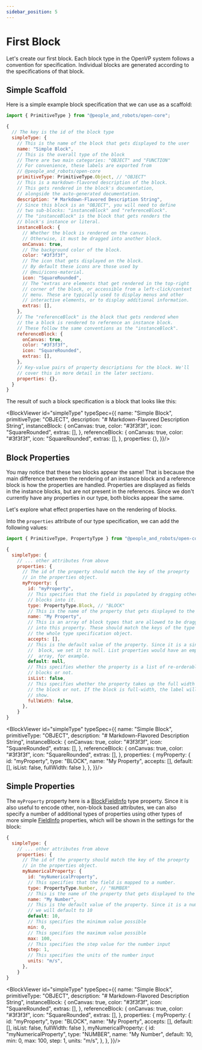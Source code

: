 ```yaml
---
sidebar_position: 5
---
```



# First Block

Let's create our first block. Each block type in the OpenVP system follows a convention for specification. Individual blocks are generated according to the specifications of that block.

## Simple Scaffold

Here is a simple example block specification that we can use as a scaffold:

```js
import { PrimitiveType } from "@people_and_robots/open-core";

{
  // The key is the id of the block type
  simpleType: {
    // This is the name of the block that gets displayed to the user
    name: "Simple Block",
    // This is the overall type of the block
    // There are two main categories: "OBJECT" and "FUNCTION"
    // For convenience, these labels are exported from
    // @people_and_robots/open-core
    primitiveType: PrimitiveType.Object, // "OBJECT"
    // This is a markdown-flavored description of the block.
    // This gets rendered in the block's documentation,
    // alongside the auto-generated documentation.
    description: "# Markdown-Flavored Description String",
    // Since this block is an "OBJECT", you will need to define
    // two sub-blocks: "instanceBlock" and "referenceBlock".
    // The "instanceBlock" is the block that gets renders the
    // block's instance or literal.
    instanceBlock: {
      // Whether the block is rendered on the canvas.
      // Otherwise, it must be dragged into another block.
      onCanvas: true,
      // The background color of the block.
      color: "#3f3f3f",
      // The icon that gets displayed on the block.
      // By default these icons are those used by
      // @mui/icons-material.
      icon: "SquareRounded",
      // The "extras are elements that get rendered in the top-right
      // corner of the block, or accessible from a left-click/context
      // menu. These are typically used to display menus and other
      // interactive elements, or to display additional information.
      extras: [],
    },
    // The "referenceBlock" is the block that gets rendered when
    // the a block is rendered to reference an instance block.
    // These follow the same conventions as the "instanceBlock".
    referenceBlock: {
      onCanvas: true,
      color: "#3f3f3f",
      icon: "SquareRounded",
      extras: [],
    },
    // Key-value pairs of property descriptions for the block. We'll
    // cover this in more detail in the later sections.
    properties: {},
  }
}
```

The result of such a block specification is a block that looks like this:

<BlockViewer id="simpleType" typeSpec={{
  name: "Simple Block",
  primitiveType: "OBJECT",
  description: "# Markdown-Flavored Description String",
  instanceBlock: {
    onCanvas: true,
    color: "#3f3f3f",
    icon: "SquareRounded",
    extras: [],
  },
  referenceBlock: {
    onCanvas: true,
    color: "#3f3f3f",
    icon: "SquareRounded",
    extras: [],
  },
  properties: {},
}}/>

## Block Properties

You may notice that these two blocks appear the same! That is because the main difference between the rendering of an instance block and a reference block is how the properties are handled. Properties are displayed as fields in the instance blocks, but are not present in the references. Since we don't currently have any properties in our type, both blocks appear the same.

Let's explore what effect properties have on the rendering of blocks.

Into the `properties` attribute of our type specification, we can add the following values:

```js
import { PrimitiveType, PropertyType } from "@people_and_robots/open-core";

{
  simpleType: {
    // ... other attributes from above
    properties: {
      // The id of the property should match the key of the proeprty
      // in the properties object.
      myProperty: {
        id: "myProperty",
        // This specifies that the field is populated by dragging other
        // blocks into it.
        type: PropertyType.Block, // "BLOCK"
        // This is the name of the property that gets displayed to the user.
        name: "My Property",
        // This is an array of block types that are allowed to be dragged
        // into this property. These should match the keys of the type in
        // the whole type specification object.
        accepts: [],
        // This is the default value of the property. Since it is a single
        //  block, we set it to null. List properties would have an empty
        //  array, for example.
        default: null,
        // This specifies whether the property is a list of re-orderable
        // blocks or not.
        isList: false,
        // This specifies whether the property takes up the full width of
        // the block or not. If the block is full-width, the label will not
        // show.
        fullWidth: false,
      },
    }
}
```

<BlockViewer id="simpleType" typeSpec={{
  name: "Simple Block",
  primitiveType: "OBJECT",
  description: "# Markdown-Flavored Description String",
  instanceBlock: {
    onCanvas: true,
    color: "#3f3f3f",
    icon: "SquareRounded",
    extras: [],
  },
  referenceBlock: {
    onCanvas: true,
    color: "#3f3f3f",
    icon: "SquareRounded",
    extras: [],
  },
  properties: {
    myProperty: {
      id: "myProperty",
      type: "BLOCK",
      name: "My Property",
      accepts: [],
      default: [],
      isList: false,
      fullWidth: false
    },
  },
}}/>

## Simple Properties

The `myProperty` property here is a [BlockFieldInfo](/docs/api/field-info) type property. Since it is also useful to encode other, non-block based attributes, we can also specify a number of additional types of properties using other types of more simple [FieldInfo](/docs/api/field-info) properties, which will be shown in the settings for the block:

```js
{
  simpleType: {
    // ... other attributes from above
    properties: {
      // The id of the property should match the key of the proeprty
      // in the properties object.
      myNumericalProperty: {
        id: "myNumericalProperty",
        // This specifies that the field is mapped to a number.
        type: PropertyType.Number, // "NUMBER"
        // This is the name of the property that gets displayed to the user.
        name: "My Number",
        // This is the default value of the property. Since it is a number,
        // we will default to 10
        default: 10,
        // This specifies the minimum value possible
        min: 0,
        // This specifies the maximum value possible
        max: 100,
        // This specifies the step value for the number input
        step: 1,
        // This specifies the units of the number input
        units: "m/s",
      },
    }
}
```

<BlockViewer id="simpleType" typeSpec={{
  name: "Simple Block",
  primitiveType: "OBJECT",
  description: "# Markdown-Flavored Description String",
  instanceBlock: {
    onCanvas: true,
    color: "#3f3f3f",
    icon: "SquareRounded",
    extras: [],
  },
  referenceBlock: {
    onCanvas: true,
    color: "#3f3f3f",
    icon: "SquareRounded",
    extras: [],
  },
  properties: {
    myProperty: {
      id: "myProperty",
      type: "BLOCK",
      name: "My Property",
      accepts: [],
      default: [],
      isList: false,
      fullWidth: false
    },
    myNumericalProperty: {
      id: "myNumericalProperty",
      type: "NUMBER",
      name: "My Number",
      default: 10,
      min: 0,
      max: 100,
      step: 1,
      units: "m/s",
    },
  },
}}/>

